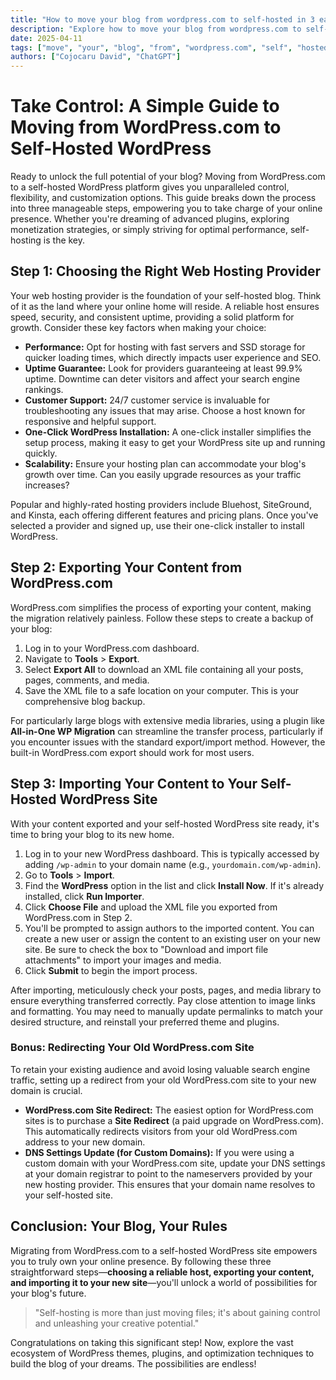 ```yaml
---
title: "How to move your blog from wordpress.com to self-hosted in 3 easy steps"
description: "Explore how to move your blog from wordpress.com to self-hosted in 3 easy steps in this detailed guide, offering insights, strategies, and practical tips to enhance your understanding and application of the topic."
date: 2025-04-11
tags: ["move", "your", "blog", "from", "wordpress.com", "self", "hosted", "easy", "steps"]
authors: ["Cojocaru David", "ChatGPT"]
---
```


# Take Control: A Simple Guide to Moving from WordPress.com to Self-Hosted WordPress

Ready to unlock the full potential of your blog? Moving from WordPress.com to a self-hosted WordPress platform gives you unparalleled control, flexibility, and customization options. This guide breaks down the process into three manageable steps, empowering you to take charge of your online presence. Whether you're dreaming of advanced plugins, exploring monetization strategies, or simply striving for optimal performance, self-hosting is the key.

## Step 1: Choosing the Right Web Hosting Provider

Your web hosting provider is the foundation of your self-hosted blog. Think of it as the land where your online home will reside. A reliable host ensures speed, security, and consistent uptime, providing a solid platform for growth. Consider these key factors when making your choice:

- **Performance:** Opt for hosting with fast servers and SSD storage for quicker loading times, which directly impacts user experience and SEO.
- **Uptime Guarantee:** Look for providers guaranteeing at least 99.9% uptime. Downtime can deter visitors and affect your search engine rankings.
- **Customer Support:** 24/7 customer service is invaluable for troubleshooting any issues that may arise. Choose a host known for responsive and helpful support.
- **One-Click WordPress Installation:** A one-click installer simplifies the setup process, making it easy to get your WordPress site up and running quickly.
- **Scalability:** Ensure your hosting plan can accommodate your blog's growth over time. Can you easily upgrade resources as your traffic increases?

Popular and highly-rated hosting providers include Bluehost, SiteGround, and Kinsta, each offering different features and pricing plans. Once you've selected a provider and signed up, use their one-click installer to install WordPress.

## Step 2: Exporting Your Content from WordPress.com

WordPress.com simplifies the process of exporting your content, making the migration relatively painless. Follow these steps to create a backup of your blog:

1.  Log in to your WordPress.com dashboard.
2.  Navigate to **Tools** > **Export**.
3.  Select **Export All** to download an XML file containing all your posts, pages, comments, and media.
4.  Save the XML file to a safe location on your computer. This is your comprehensive blog backup.

For particularly large blogs with extensive media libraries, using a plugin like **All-in-One WP Migration** can streamline the transfer process, particularly if you encounter issues with the standard export/import method. However, the built-in WordPress.com export should work for most users.

## Step 3: Importing Your Content to Your Self-Hosted WordPress Site

With your content exported and your self-hosted WordPress site ready, it's time to bring your blog to its new home.

1.  Log in to your new WordPress dashboard. This is typically accessed by adding `/wp-admin` to your domain name (e.g., `yourdomain.com/wp-admin`).
2.  Go to **Tools** > **Import**.
3.  Find the **WordPress** option in the list and click **Install Now**. If it's already installed, click **Run Importer**.
4.  Click **Choose File** and upload the XML file you exported from WordPress.com in Step 2.
5.  You'll be prompted to assign authors to the imported content. You can create a new user or assign the content to an existing user on your new site. Be sure to check the box to "Download and import file attachments" to import your images and media.
6.  Click **Submit** to begin the import process.

After importing, meticulously check your posts, pages, and media library to ensure everything transferred correctly. Pay close attention to image links and formatting. You may need to manually update permalinks to match your desired structure, and reinstall your preferred theme and plugins.

### Bonus: Redirecting Your Old WordPress.com Site

To retain your existing audience and avoid losing valuable search engine traffic, setting up a redirect from your old WordPress.com site to your new domain is crucial.

- **WordPress.com Site Redirect:** The easiest option for WordPress.com sites is to purchase a **Site Redirect** (a paid upgrade on WordPress.com). This automatically redirects visitors from your old WordPress.com address to your new domain.
- **DNS Settings Update (for Custom Domains):** If you were using a custom domain with your WordPress.com site, update your DNS settings at your domain registrar to point to the nameservers provided by your new hosting provider. This ensures that your domain name resolves to your self-hosted site.

## Conclusion: Your Blog, Your Rules

Migrating from WordPress.com to a self-hosted WordPress site empowers you to truly own your online presence. By following these three straightforward steps—**choosing a reliable host, exporting your content, and importing it to your new site**—you'll unlock a world of possibilities for your blog's future.

> "Self-hosting is more than just moving files; it's about gaining control and unleashing your creative potential."

Congratulations on taking this significant step! Now, explore the vast ecosystem of WordPress themes, plugins, and optimization techniques to build the blog of your dreams. The possibilities are endless!
